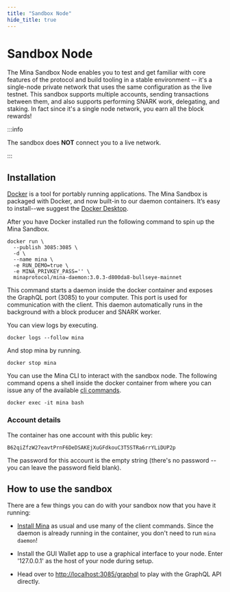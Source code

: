 ```yaml
---
title: "Sandbox Node"
hide_title: true
---
```


# Sandbox Node

The Mina Sandbox Node enables you to test and get familiar with core features of the protocol and build tooling in a stable environment -- it's a single-node private network that uses the same configuration as the live testnet. This sandbox supports multiple accounts, sending transactions between them, and also supports performing SNARK work, delegating, and staking. In fact since it's a single node network, you earn all the block rewards!

:::info

The sandbox does **NOT** connect you to a live network.

:::

## Installation

[Docker](https://www.docker.com) is a tool for portably running applications. The Mina Sandbox is packaged with Docker, and now built-in to our daemon containers. It’s easy to install--we suggest the [Docker Desktop](https://www.docker.com/products/docker-desktop).

After you have Docker installed run the following command to spin up the Mina Sandbox.

```
docker run \
  --publish 3085:3085 \
  -d \
  --name mina \
  -e RUN_DEMO=true \
  -e MINA_PRIVKEY_PASS='' \
  minaprotocol/mina-daemon:3.0.3-d800da8-bullseye-mainnet

```

This command starts a daemon inside the docker container and exposes the GraphQL port (3085) to your computer. This port is used for communication with the client. This daemon automatically runs in the background with a block producer and SNARK worker.

You can view logs by executing.

```
docker logs --follow mina
```

And stop mina by running.

```
docker stop mina
```

You can use the Mina CLI to interact with the sandbox node. The following command opens a shell inside the docker container from where you can issue any of the available [cli commands](/node-operators/cli-reference).

```
docker exec -it mina bash
```

### Account details

The container has one account with this public key:

```
B62qiZfzW27eavtPrnF6DeDSAKEjXuGFdkouC3T5STRa6rrYLiDUP2p
```

The password for this account is the empty string (there's no password -- you can leave the password field blank).

## How to use the sandbox

There are a few things you can do with your sandbox now that you have it running:

- [Install Mina](/node-operators/block-producer-node/getting-started#installation) as usual and use many of the client commands. Since the daemon is already running in the container, you don't need to run `mina daemon`!

- Install the GUI Wallet app to use a graphical interface to your node. Enter '127.0.0.1' as the host of your node during setup.

- Head over to [http://localhost:3085/graphql](http://localhost:3085/graphql) to play with the GraphQL API directly.
